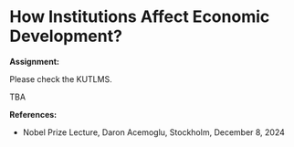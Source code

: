 # How Institutions Affect Economic Development?

**Assignment:**

Please check the KUTLMS.

TBA

**References:**

-   Nobel Prize Lecture, Daron Acemoglu, Stockholm, December 8, 2024
